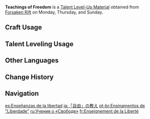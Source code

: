{{Item Infobox
|id          = 104301
|image       = Item Teachings of Freedom.png
|type        = Talent Level-Up Materials
|group2       = Talent Books
|invCategory = Character Development Items
|group       = Freedom Books
|rarity      = 2
|description = Freedom is the spirit of the land of the wind.<br />The freedom to live is one of such. It is the freedom to live freely and healthily without concerns of one's own safety.
|day1        = Monday
|day2        = Thursday
|day3        = Sunday
|source1     = Forsaken Rift
|source2     = [[Parametric Transformer]]
|source3     = [[Chests]]
}}
'''Teachings of Freedom''' is a [[Talent Level-Up Material]] obtained from [[Forsaken Rift]] on Monday, Thursday, and Sunday.

==Craft Usage==
{{Craft Usage}}

==Talent Leveling Usage==
{{Talent Leveling Usage}}

==Other Languages==
{{Other Languages
|en      = Teachings of Freedom
|zhs     = 「自由」的教导
|zhs_rm  = "Zìyóu" de Jiàodǎo
|zht     = 「自由」的教導
|zht_rm  = "Zìyóu" de Jiàodǎo
|zh_tl   = Teachings of "Freedom"
|ja      = 「自由」の教え
|ja_rm   = "Jiyuu" no Oshie
|ja_tl   = Teachings of "Freedom"
|ko      = 「자유」의 가르침
|ko_rm   = "Jayu"-ui Gareuchim
|ko_tl   = Teachings of "Freedom"
|es      = Enseñanzas de la libertad
|es_tl   = 
|fr      = Enseignement de la Liberté
|fr_tl   = Teaching of Freedom
|ru      = Учения о «Свободе»
|ru_tl   = 
|th      = Teachings of "Freedom"
|vi      = Bài Giảng Của "Tự Do"
|vi_tl   = 
|de      = Lehren der „Freiheit“
|de_tl   = Teachings of "Freedom"
|id      = Teachings of "Freedom"
|pt      = Ensinamentos de "Liberdade"
|pt_tl   = 
}}

==Change History==
{{Change History|1.0}}

==Navigation==
{{Development Item Navbox|type=Character Talent Materials}}

[[es:Enseñanzas de la libertad]]
[[ja:「自由」の教え]]
[[pt-br:Ensinamentos de "Liberdade"]]
[[ru:Учения о «Свободе»]]
[[fr:Enseignement de la Liberté]]